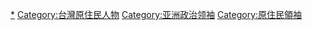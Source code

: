 [[Category:臺灣原住民族|*]]
[[Category:台灣原住民人物|Category:台灣原住民人物]]
[[Category:亚洲政治领袖|Category:亚洲政治领袖]]
[[Category:原住民領袖|Category:原住民領袖]]